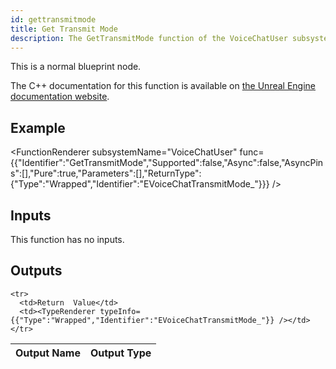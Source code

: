 ```yaml
---
id: gettransmitmode
title: Get Transmit Mode
description: The GetTransmitMode function of the VoiceChatUser subsystem.
---
```



This is a normal blueprint node.

The C++ documentation for this function is available on [the Unreal Engine documentation website](https://dev.epicgames.com/documentation/en-us/unreal-engine/voice-chat-interface-in-unreal-engine).

## Example

<FunctionRenderer subsystemName="VoiceChatUser" func={{"Identifier":"GetTransmitMode","Supported":false,"Async":false,"AsyncPins":[],"Pure":true,"Parameters":[],"ReturnType":{"Type":"Wrapped","Identifier":"EVoiceChatTransmitMode_"}}} />

## Inputs

This function has no inputs.

## Outputs


<table>
  <thead>
    <tr>
      <th>Output Name</th>
      <th>Output Type</th>
    </tr>
  </thead>
  <tbody>
    
    <tr>
      <td>Return  Value</td>
      <td><TypeRenderer typeInfo={{"Type":"Wrapped","Identifier":"EVoiceChatTransmitMode_"}} /></td>
    </tr>
  </tbody>
</table>



